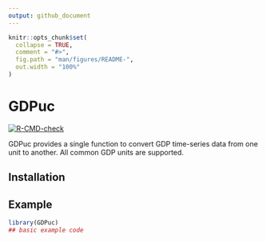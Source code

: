 ```yaml
---
output: github_document
---
```


<!-- README.md is generated from README.Rmd. Please edit that file -->

```r
knitr::opts_chunk$set(
  collapse = TRUE,
  comment = "#>",
  fig.path = "man/figures/README-",
  out.width = "100%"
)
```

# GDPuc

<!-- badges: start -->
[![R-CMD-check](https://github.com/johanneskoch94/GDPuc/workflows/R-CMD-check/badge.svg)](https://github.com/johanneskoch94/GDPuc/actions)
<!-- badges: end -->

GDPuc provides a single function to convert GDP time-series data from one unit to another. All common GDP units are supported. 

## Installation


## Example



```r
library(GDPuc)
## basic example code
```


